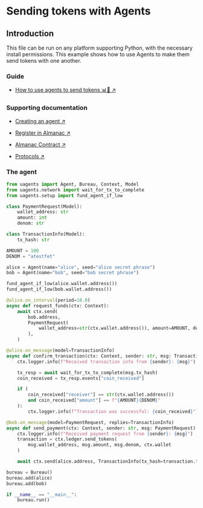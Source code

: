 # Sending tokens with Agents

## Introduction

This file can be run on any platform supporting Python, with the necessary install permissions.
This example shows how to use Agents to make them send tokens with one another.

### Guide

- [How to use agents to send tokens 📊💸 ↗️](/guides/agents/send-tokens)

### Supporting documentation

- [Creating an agent ↗️](/guides/agents/create-a-uagent)

- [Register in Almanac ↗️](/guides/agents/register-in-almanac)

- [Almanac Contract ↗️](/references/contracts/uagents-almanac/almanac-overview)

- [Protocols ↗️](/references/uagents/uagents-protocols/agent-protocols)

### The agent

```py copy filename="sending_tokens.py"
from uagents import Agent, Bureau, Context, Model
from uagents.network import wait_for_tx_to_complete
from uagents.setup import fund_agent_if_low

class PaymentRequest(Model):
    wallet_address: str
    amount: int
    denom: str

class TransactionInfo(Model):
    tx_hash: str

AMOUNT = 100
DENOM = "atestfet"

alice = Agent(name="alice", seed="alice secret phrase")
bob = Agent(name="bob", seed="bob secret phrase")

fund_agent_if_low(alice.wallet.address())
fund_agent_if_low(bob.wallet.address())

@alice.on_interval(period=10.0)
async def request_funds(ctx: Context):
    await ctx.send(
        bob.address,
        PaymentRequest(
            wallet_address=str(ctx.wallet.address()), amount=AMOUNT, denom=DENOM
        ),
    )

@alice.on_message(model=TransactionInfo)
async def confirm_transaction(ctx: Context, sender: str, msg: TransactionInfo):
    ctx.logger.info(f"Received transaction info from {sender}: {msg}")

    tx_resp = await wait_for_tx_to_complete(msg.tx_hash)
    coin_received = tx_resp.events["coin_received"]

    if (
        coin_received["receiver"] == str(ctx.wallet.address())
        and coin_received["amount"] == f"{AMOUNT}{DENOM}"
    ):
        ctx.logger.info(f"Transaction was successful: {coin_received}")

@bob.on_message(model=PaymentRequest, replies=TransactionInfo)
async def send_payment(ctx: Context, sender: str, msg: PaymentRequest):
    ctx.logger.info(f"Received payment request from {sender}: {msg}")
    transaction = ctx.ledger.send_tokens(
        msg.wallet_address, msg.amount, msg.denom, ctx.wallet
    )

    await ctx.send(alice.address, TransactionInfo(tx_hash=transaction.tx_hash))

bureau = Bureau()
bureau.add(alice)
bureau.add(bob)

if __name__ == "__main__":
    bureau.run()
```

